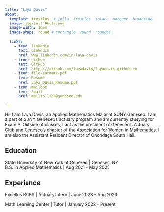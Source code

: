 ```yaml
---
title: "Laya Davis" 
about:
  template: trestles  # jolla  trestles  solana  marquee  broadside
  image: img/Self Photo.png
  image-width: 16em
  image-shape: round # rectangle  round  rounded
  
  links:
    - icon: linkedin
      text: LinkedIn
      href: www.linkedin.com/in/laya-davis
    - icon: github
      text: GitHub
      href: https://github.com/layadavis/layadavis.github.io
    - icon: file-earmark-pdf
      text: Resumé
      href: Laya_Davis_Resume.pdf
    - icon: mailbox
      text: Email
      href: mailto:lad9@geneseo.edu

---
```



Hi! I am Laya Davis, an Applied Mathematics Major at SUNY Geneseo. I am a part of SUNY Geneseo's actuary program and am currently studying for Exam P. Outside of classes, I act as the president of Geneseo's Actuary Club and Geneseo's chapter of the Association for Women in Mathematics. I am also the Assistant Resident Director of Onondaga South Hall.

## Education

State University of New York at Geneseo | Geneseo, NY <br>
B.S. in Applied Mathematics | Aug 2021 - May 2025 <br>

## Experience

Excellus BCBS | Actuary Intern | June 2023 - Aug 2023

Math Learning Center | Tutor | January 2022 - Present


